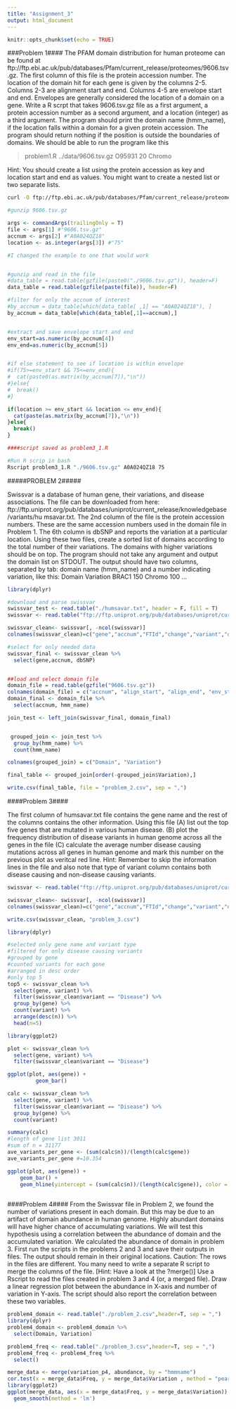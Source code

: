 ```yaml
---
title: "Assignment_3"
output: html_document
---
```


```r
knitr::opts_chunk$set(echo = TRUE)
```

###Problem 1####
The PFAM domain distribution for human proteome can be found at ftp://ftp.ebi.ac.uk/pub/databases/Pfam/current_release/proteomes/9606.tsv.gz. The first column of this file is the protein accession number. The location of the domain hit for each gene is given by the columns 2-5. Columns 2-3 are alignment start and end. Columns 4-5 are envelope start and end. Envelopes are generally considered the location of a domain on a gene. Write a R scrpt that takes 9606.tsv.gz file as a first argument, a protein accession number as a second argument, and a location (integer) as a third argument. The program should print the domain name (hmm_name), if the location falls within a domain for a given protein accession. The program should return nothing if the position is outside the boundaries of domains. We should be able to run the program like this

> problem1.R ../data/9606.tsv.gz O95931 20
> Chromo

Hint: You should create a list using the protein accession as key and location start and end as values. You
might want to create a nested list or two separate lists.


```bash
curl -O ftp://ftp.ebi.ac.uk/pub/databases/Pfam/current_release/proteomes/9606.tsv.gz

#gunzip 9606.tsv.gz
```
```r
args <- commandArgs(trailingOnly = T)
file <- args[1] #"9606.tsv.gz"
accnum <- args[2] #"A0A024QZ18"
location <- as.integer(args[3]) #"75"

#I changed the example to one that would work


#gunzip and read in the file
#data_table = read.table(gzfile(paste0("./9606.tsv.gz")), header=F)
data_table = read.table(gzfile(paste(file)), header=F)

#filter for only the accnum of interest
#by_accnum = data_table[which(data_table[ ,1] == "A0A024QZ18"), ]
by_accnum = data_table[which(data_table[,1]==accnum),]


#extract and save envelope start and end
env_start=as.numeric(by_accnum[4])
env_end=as.numeric(by_accnum[5])


#if else statement to see if location is within envelope
#if(75>=env_start && 75<=env_end){
#  cat(paste0(as.matrix(by_accnum[7]),"\n"))
#}else{
#  break()
#}

if(location >= env_start && location <= env_end){
  cat(paste(as.matrix(by_accnum[7]),"\n"))
}else{
  break()
}

####script saved as problem3_1.R
```

```bash

#Run R scrip in bash
Rscript problem3_1.R "./9606.tsv.gz" A0A024QZ18 75
```


#####PROBLEM 2#####

Swissvar is a database of human gene, their variations, and disease associations. The file can be downloaded
from here: ftp://ftp.uniprot.org/pub/databases/uniprot/current_release/knowledgebase/variants/hu
msavar.txt. The 2nd column of the file is the protein accession numbers. These are the same accession
numbers used in the domain file in Problem 1. The 6th column is dbSNP and reports the variation at a
particular location. Using these two files, create a sorted list of domains according to the total number of
their variations. The domains with higher variations should be on top. The program should not take any
argument and output the domain list on STDOUT. The output should have two columns, separated by tab:
domain name (hmm_name) and a number indicating variation, like this:
Domain Variation
BRAC1 150
Chromo 100
...

```r
library(dplyr)

#download and parse swissvar 
swissvar_test <- read.table("./humsavar.txt", header = F, fill = T)
swissvar <- read.table("ftp://ftp.uniprot.org/pub/databases/uniprot/current_release/knowledgebase/variants/humsavar.txt",header = F,skip = 49, sep = "", fill = T, stringsAsFactors = F, flush = T,nrows=78710)

swissvar_clean<- swissvar[, -ncol(swissvar)]
colnames(swissvar_clean)=c("gene","accnum","FTId","change","variant","dbSNP")

#select for only needed data
swissvar_final <- swissvar_clean %>%
  select(gene,accnum, dbSNP)


##load and select domain file
domain_file = read.table(gzfile("9606.tsv.gz"))
colnames(domain_file) = c("accnum", "align_start", "align_end", "env_start", "env_end", "pfam", "hmm_name", "type", "V9", "V10", "V11", "V12", "V13", "V14")
domain_final <- domain_file %>%
  select(accnum, hmm_name)

join_test <- left_join(swissvar_final, domain_final)


 grouped_join <- join_test %>%
  group_by(hmm_name) %>%
  count(hmm_name)

colnames(grouped_join) = c("Domain", "Variation")

final_table <- grouped_join[order(-grouped_join$Variation),]

write.csv(final_table, file = "problem_2.csv", sep = ",")

```

####Problem 3####

The first column of humsavar.txt file contains the gene name and the rest of the columns contains the other
information. Using this file (A) list out the top five genes that are mutated in various human disease. (B) plot
the frequency distribution of disease variants in human genome across all the genes in the file (C) calculate
the average number disease causing mutations across all genes in human genome and mark this number on
the previous plot as veritcal red line.
Hint: Remember to skip the information lines in the file and also note that type of variant column
contains both disease causing and non-disease causing variants.

```r
swissvar <- read.table("ftp://ftp.uniprot.org/pub/databases/uniprot/current_release/knowledgebase/variants/humsavar.txt",header = F,skip = 49, sep = "", fill = T, stringsAsFactors = F, flush = T,nrows=78710)

swissvar_clean<- swissvar[, -ncol(swissvar)]
colnames(swissvar_clean)=c("gene","accnum","FTId","change","variant","dbSNP")

write.csv(swissvar_clean, "problem_3.csv")

library(dplyr)

#selected only gene name and variant type
#filtered for only disease causing variants
#grouped by gene
#counted variants for each gene
#arranged in desc order
#only top 5
top5 <- swissvar_clean %>%
  select(gene, variant) %>%
  filter(swissvar_clean$variant == "Disease") %>%
  group_by(gene) %>%
  count(variant) %>%
  arrange(desc(n)) %>%
  head(n=5)

library(ggplot2)

plot <- swissvar_clean %>%
  select(gene, variant) %>%
  filter(swissvar_clean$variant == "Disease")

ggplot(plot, aes(gene)) +
         geom_bar()

calc <- swissvar_clean %>%
  select(gene, variant) %>%
  filter(swissvar_clean$variant == "Disease") %>%
  group_by(gene) %>%
  count(variant)

summary(calc)
#length of gene list 3011
#sum of n = 31177
ave_variants_per_gene <- (sum(calc$n))/(length(calc$gene))
ave_variants_per_gene #=10.354

ggplot(plot, aes(gene)) +
    geom_bar() +
    geom_hline(yintercept = (sum(calc$n))/(length(calc$gene)), color = "red")
      

```

####Problem 4####
From the Swissvar file in Problem 2, we found the number of variations present in each domain. But this may
be due to an artifact of domain abundance in human genome. Highly abundant domains will have higher
chance of accumulating variations. We will test this hypothesis using a correlation between the abundance of
domain and the accumulated variation. We calculated the abundance of domain in problem 3.
First run the scripts in the problems 2 and 3 and save their outputs in files. The output should remain in
their original locations. Caution: The rows in the files are different. You many need to write a separate R
script to merge the columns of the file. [Hint: Have a look at the ?merge()]
Use a Rscript to read the files created in problem 3 and 4 (or, a merged file). Draw a linear regression
plot between the abundance in X-axis and number of variation in Y-axis. The script should also report the correlation between these two variables.

```r
problem4_domain <- read.table("./problem_2.csv",header=T, sep = ",")
library(dplyr)
problem4_domain <- problem4_domain %>%
  select(Domain, Variation)

problem4_freq <- read.table("./problem_3.csv",header=T, sep = ",")
problem4_freq <- problem4_freq %>%
  select()

merge_data <- merge(variation_p4, abundance, by = "hmmname")
cor.test(x = merge_data$Freq, y = merge_data$Variation , method = "pearson")
library(ggplot2)
ggplot(merge_data, aes(x = merge_data$Freq, y = merge_data$Variation)) + geom_point() +
  geom_smooth(method = 'lm')

```







